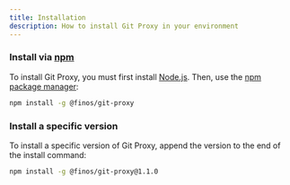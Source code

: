 ```yaml
---
title: Installation
description: How to install Git Proxy in your environment
---
```


### Install via [npm](https://www.npmjs.com/package/@finos/git-proxy)

To install Git Proxy, you must first install [Node.js](https://nodejs.org/en/download). Then, use the [npm package manager](https://www.npmjs.com/):

```bash
npm install -g @finos/git-proxy
```

### Install a specific version

To install a specific version of Git Proxy, append the version to the end of the install command:

```bash
npm install -g @finos/git-proxy@1.1.0
```